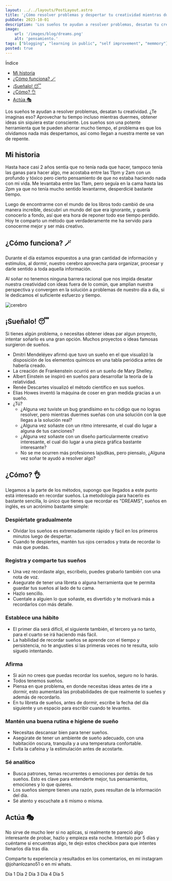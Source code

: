 ```yaml
---
layout: ../../layouts/PostLayout.astro
title: '¿Cómo resolver problemas y despertar tu creatividad mientras duermes? 😴'
pubDate: 2023-10-01
description: 'Los sueños te ayudan a resolver problemas, desatan tu creatividad. ¿Te imaginas eso? Aprovechar tu tiempo incluso mientras duermes, obtener ideas sin'
image:
    url: '/images/blog/dreams.png'
    alt: 'pensamiento.'
tags: ["blogging", "learning in public", "self improvement", "memmory"]
posted: true
---
```



Índice

- [Mi historia](#mi-historia)
- [¿Cómo funciona? 🪄](#cómo-funciona-)
- [¡Sueñalo! 😴](#sueñalo-)
- [¿Cómo? 👌](#cómo-)
- [Actúa 🎭](#actúa-)

Los sueños te ayudan a resolver problemas, desatan tu creatividad. ¿Te imaginas eso? Aprovechar tu tiempo incluso mientras duermes, obtener ideas sin siquiera estar consciente. Los sueños son una potente herramienta que te pueden ahorrar mucho tiempo, el problema es que los olvidamos nada más despertamos, así como llegan a nuestra mente se van de repente.

## Mi historia

Hasta hace casi 2 años sentía que no tenía nada que hacer, tampoco tenía las ganas para hacer algo, me acostaba entre las 11pm y 2am con un profundo y tóxico pero cierto pensamiento de que no estaba haciendo nada con mi vida. Me levantaba entre las 11am, pero seguía en la cama hasta las 2pm ya que no tenía mucho sentido levantarme, desperdicié bastante tiempo. 

Luego de encontrarme con el mundo de los libros todo cambió de una manera increíble, descubrí un mundo del que era ignorante, y quería conocerlo a fondo, así que era hora de reponer todo ese tiempo perdido. Hoy te comparto un método que verdaderamente me ha servido para conocerme mejor y ser más creativo.

## ¿Cómo funciona? 🪄

Durante el día estamos expuestos a una gran cantidad de información y estímulos, al dormir, nuestro cerebro aprovecha para organizar, procesar y darle sentido a toda aquella información. 

Al soñar no tenemos ninguna barrera racional que nos impida desatar nuestra creatividad con ideas fuera de lo común, que amplian nuestra perspectiva y convergen en la solución a problemas de nuestro día a día, si le dedicamos el suficiente esfuerzo y tiempo. 

![cerebro](https://images.pexels.com/photos/6192337/pexels-photo-6192337.jpeg)

## ¡Sueñalo! 😴

Si tienes algún problema, o necesitas obtener ideas par algun proyecto, intentar soñarlo es una gran opción. Muchos proyectos o ideas famosas surgieron de sueños.


- Dmitri Mendeléyev afirmó que tuvo un sueño en el que visualizó la disposición de los elementos químicos en una tabla periódica antes de haberla creado.
- La creación de Frankenstein ocurrió en un sueño de Mary Shelley.
- Albert Einstein se inspiró en sueños para desarrollar la teoría de la relatividad.
- Renée Descartes visualizó el método científico en sus sueños.
- Elias Howes inventó la máquina de coser en gran medida gracias a un sueño.
- ¿Tú?
  - ¿Alguna vez tuviste un bug grandísimo en tu código que no logras resolver, pero mientras duermes sueñas con una solución con la que llegas a la solución real?
  - ¿Alguna vez soñaste con un ritmo interesante, el cual dio lugar a alguna de tus canciones?
  - ¿Alguna vez soñaste con un diseño particularmente creativo interesante, el cual dio lugar a una pieza gráfica bastante interesante?
  - No se me ocurren más profesiones lajsdlkas, pero piensalo, ¿Alguna vez soñar te ayudó a resolver algo?


## ¿Cómo? 👌


Llegamos a la parte de los métodos, supongo que llegados a este punto está interesado en recordar sueños. La metodología para hacerlo es bastante sencilla, lo único que tienes que recordar es "DREAMS", sueños en inglés, es un acrónimo bastante simple:


### Despiértate gradualmente  
- Olvidar los sueños es extremadamente rápido y fácil en los primeros minutos luego de despertar. 
- Cuando te despiertes, mantén tus ojos cerrados y trata de recordar lo más que puedas.
### Registra y comparte tus sueños
- Una vez recordaste algo, escribelo, puedes grabarlo también con una nota de voz.
- Asegurate de tener una libreta o alguna herramienta que te permita guardar tus sueños al lado de tu cama.
- Hazlo sencillo.
- Cuentale a alguien lo que soñaste, es divertido y te motivará más a recordarlos con más detalle.
### Establece una hábito 
- El primer día será dificil, el siguiente también, el tercero ya no tanto, para el cuarto se irá haciendo más fácil.
- La habilidad de recordar sueños se aprende con el tiempo y persistencia, no te angusties si las primeras veces no te resulta, solo síguelo intentando.
### Afirma
- Si aún no crees que puedas recordar los sueños, seguro no lo harás.
- Todos tenemos sueños.
- Piensa en que problema, en donde necesitas ideas antes de irte a dormir, esto aumentará las probabilidades de que realmente lo sueñes y además de recordarlo.
- En tu libreta de sueños, antes de dormir, escribe la fecha del día siguiente y un espacio para escribir cuando te levantes.
### Mantén una buena rutina e higiene de sueño
- Necesitas descansar bien para tener sueños.
- Asegúrate de tener un ambiente de sueño adecuado, con una habitación oscura, tranquila y a una temperatura confortable. 
- Evita la cafeína y la estimulación antes de acostarte.
### Sé analítico 
- Busca patrones, temas recurrentes o emociones por detrás de tus sueños. Esto es clave para entenderte mejor, tus pensamientos, emociones y lo que quieres.
- Los sueños siempre tienen una razón, pues resultan de la información del día.
- Sé atento y escuchate a ti mismo o misma.


## Actúa 🎭


No sirve de mucho leer si no aplicas, si realmente te pareció algo interesante de probar, hazlo y empieza esta noche. Intentalo por 5 días y cuéntame si encuentras algo, te dejo estos checkbox para que intentes llenarlos día tras día.

Comparte tu experiencia y resultados en los comentarios, en mi instagram @johanlozano51 o en mi whats.

<Checkbox id="dia1" client:load>Día 1</Checkbox>
<Checkbox id="dia2" client:load>Día 2</Checkbox>
<Checkbox id="dia3" client:load>Día 3</Checkbox>
<Checkbox id="dia4" client:load>Día 4</Checkbox>
<Checkbox id="dia5" client:load>Día 5</Checkbox>